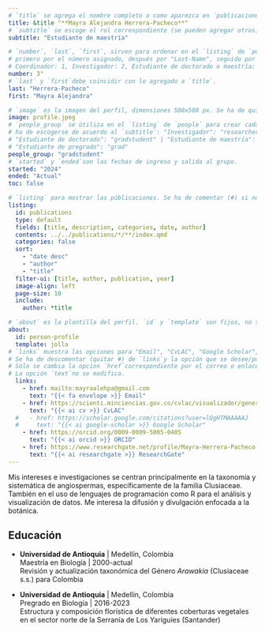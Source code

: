 ```yaml
---
# `title` se agrega el nombre completo o como aparezca en `publicaciones`.
title: &title "**Mayra Alejandra Herrera-Pacheco**"
# `subtitle` se escoge el rol correspondiente (se pueden agregar otros), se eliminan los otros.
subtitle: "Estudiante de maestría"

# `number`, `last`, `first`, sirven para ordenar en el `listing` de `people`.
# primero por el número asignado, después por "Last-Name", seguido por "First Name"
# Coordinador: 1, Investigador: 2, Estudiante de doctorado o maestría: 3, Estudiante de pregrado: 4
number: 3"
# `last` y `first`debe coincidir con lo agregado a `title`.
last: "Herrera-Pacheco"
first: "Mayra Alejandra"

# `image` es la imagen del perfil, dimensiones 500x500 px. Se ha de quitar la #.
image: profile.jpeg
# `people_group` se útiliza en el `listing` de `people` para crear cada grupo
# ha de escogerse de acuerdo al `subtitle`: "Investigador": "researcher" 
# "Estudiante de doctorado": "gradstudent" | "Estudiante de maestría": "undergradstudent"
# "Estudiante de pregrado": "grad"
people_group: "gradstudent"
# `started` y `ended`son las fechas de ingreso y salida al grupo.
started: "2024"
ended: "Actual"
toc: false

# `listing` para mostrar las públicaciones. Se ha de comentar (#) si no hay publicacones.
listing: 
  id: publications
  type: default
  fields: [title, description, categories, date, author]
  contents: ../../publications/*/**/index.qmd
  categories: false
  sort:
    - "date desc"
    - "author"
    - "title"
  filter-ui: [title, author, publication, year]
  image-align: left
  page-size: 10
  include:
    author: *title

# `about` es la plantilla del perfil. `id` y `template` son fijos, no se cambian.
about:
  id: person-profile
  template: jolla
# `links` muestra las opciones para "Email", "CvLAC", "Google Scholar", "ORCID", "ResearchGate"
# Se ha de descomentar (quitar #) de `links`y la opción que se desee/pueda agregar
# Sólo se cambia la opcion `href`correspondiente por el correo o enlace adecuado.
# La opción `text`no se modifica.
  links:
    - href: mailto:mayraalehpa@gmail.com
      text: "{{< fa envelope >}} Email"
    - href: https://scienti.minciencias.gov.co/cvlac/visualizador/generarCurriculoCv.do?cod_rh=0001698968
      text: "{{< ai cv >}} CvLAC"
  #   - href: https://scholar.google.com/citations?user=lOgHTMAAAAAJ
  #     text: "{{< ai google-scholar >}} Google Scholar"
    - href: https://orcid.org/0009-0009-5005-0405
      text: "{{< ai orcid >}} ORCID"
    - href: https://www.researchgate.net/profile/Mayra-Herrera-Pacheco
      text: "{{< ai researchgate >}} ResearchGate"
---
```


:::{#person-profile}
:::

<!-- Justamente debajo de esta línea se agrega la descripción deseada. -->

Mis intereses e investigaciones se centran principalmente en la taxonomía y sistemática de angiospermas, específicamente de la familia Clusiaceae. También en el uso de lenguajes de programación como R para el análisis y visualización de datos. Me interesa la difusión y divulgación enfocada a la botánica. 

<!-- Se agregan los capos de educación deseados. Siguiendo los ejemplos. Los campos no utilizados se pueden comentar o eliminar. -->
## Educación

-   **Universidad de Antioquia** \| Medellín, Colombia\
    Maestría en Biología \| 2000-actual\
    Revisión y actualización taxonómica del Género *Arawakia* (Clusiaceae s.s.) para Colombia

-   **Universidad de Antioquia** \| Medellín, Colombia\
    Pregrado en Biología \| 2016-2023\
    Estructura y composición florística de diferentes coberturas vegetales en el sector norte de la Serranía de Los Yariguíes (Santander)

<!-- No es necesario agregar las públicaciones manualmente. Se genera gracias al `listing` `publications`. Se puede eliminar o comentar si no hay publicaciones.-->
<!-- ## Publicaciones -->

<!-- ::: {#publications} -->
<!-- ::: -->